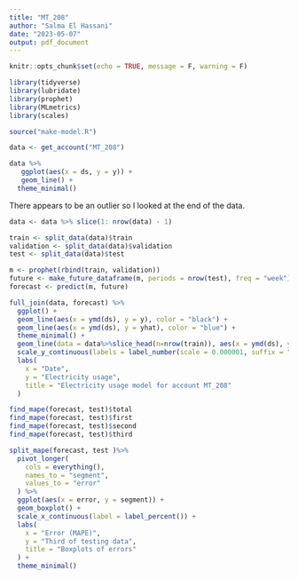 ---
title: "MT_208"
author: "Salma El Hassani"
date: "2023-05-07"
output: pdf_document
---

```{r setup, include=FALSE}
knitr::opts_chunk$set(echo = TRUE, message = F, warning = F)
```

```{r load-pkgs}
library(tidyverse)
library(lubridate)
library(prophet)
library(MLmetrics)
library(scales)
```

```{r load-script}
source("make-model.R")
```

```{r load-data}
data <- get_account("MT_208")
```

```{r plot-data}
data %>%
   ggplot(aes(x = ds, y = y)) +
   geom_line() +
  theme_minimal()
```

There appears to be an outlier so I looked at the end of the data.

```{r clean-data}
data <- data %>% slice(1: nrow(data) - 1)
```

```{r split-data}
train <- split_data(data)$train
validation <- split_data(data)$validation
test <- split_data(data)$test
```

```{r make-model}
m <- prophet(rbind(train, validation))
future <- make_future_dataframe(m, periods = nrow(test), freq = "week")
forecast <- predict(m, future)
```

```{r plot-forecast}
full_join(data, forecast) %>%
  ggplot() +
  geom_line(aes(x = ymd(ds), y = y), color = "black") +
  geom_line(aes(x = ymd(ds), y = yhat), color = "blue") +
  theme_minimal() +
  geom_line(data = data%>%slice_head(n=nrow(train)), aes(x = ymd(ds), y = y), color = "grey") +
  scale_y_continuous(labels = label_number(scale = 0.000001, suffix = "M")) +
  labs(
    x = "Date",
    y = "Electricity usage",
    title = "Electricity usage model for account MT_208"
  )
```


```{r find-mape}
find_mape(forecast, test)$total
find_mape(forecast, test)$first
find_mape(forecast, test)$second
find_mape(forecast, test)$third
```


```{r split-mape}
split_mape(forecast, test )%>%
  pivot_longer(
    cols = everything(),
    names_to = "segment",
    values_to = "error"
  ) %>%
  ggplot(aes(x = error, y = segment)) +
  geom_boxplot() +
  scale_x_continuous(label = label_percent()) +
  labs(
    x = "Error (MAPE)",
    y = "Third of testing data",
    title = "Boxplots of errors"
  ) +
  theme_minimal()
```
